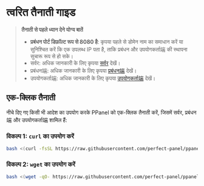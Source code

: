 # त्वरित तैनाती गाइड

> **तैनाती से पहले ध्यान देने योग्य बातें**
>
> - **प्रबंधन पोर्ट डिफ़ॉल्ट रूप से 8080 है**: कृपया पहले से डोमेन नाम का समाधान करें या सुनिश्चित करें कि एक उपलब्ध IP पता है, ताकि प्रबंधन और उपयोगकर्ता端 की स्थापना सुचारू रूप से हो सके।
> - सर्वर: अधिक जानकारी के लिए कृपया [सर्वर](/hi-IN/docs/server/config) देखें।
> - प्रबंधन端: अधिक जानकारी के लिए कृपया [प्रबंधन端](/hi-IN/docs/admin/config) देखें।
> - उपयोगकर्ता端: अधिक जानकारी के लिए कृपया [उपयोगकर्ता端](/hi-IN/docs/user/config) देखें।

## एक-क्लिक तैनाती

नीचे दिए गए किसी भी आदेश का उपयोग करके PPanel को एक-क्लिक तैनाती करें, जिसमें सर्वर, प्रबंधन端 और उपयोगकर्ता端 शामिल हैं:

### विकल्प 1: `curl` का उपयोग करें

```bash
bash <(curl -fsSL https://raw.githubusercontent.com/perfect-panel/ppanel-script/refs/heads/main/install.sh)
```

### विकल्प 2: `wget` का उपयोग करें

```bash
bash <(wget -qO- https://raw.githubusercontent.com/perfect-panel/ppanel-script/refs/heads/main/install.sh)
```


<Giscus />
